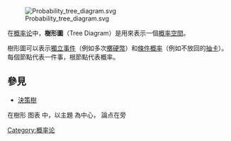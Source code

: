 {{unreferenced|time=2014-07-01T11:40:43+00:00}}
{{Probability fundamentals}}
[[File:Probability_tree_diagram.svg|thumb]]

在[[概率论|概率论]]中，'''樹形圖'''（Tree Diagram）是用來表示一個[[概率空間|概率空間]]。

樹形圖可以表示[[獨立事件|獨立事件]]（例如多次[[擲硬幣|擲硬幣]]）和[[條件概率|條件概率]]（例如不放回的[[扑克牌|抽卡]]）。每個節點代表一件事，根節點代表概率。

==參見==
*[[決策樹|決策樹]]

{{Statistics-stub}}在樹形 图表 中，以主題 為中心， 論点在旁
<br />
[[Category:概率论|Category:概率论]]